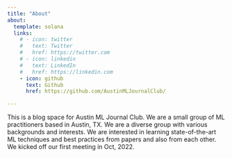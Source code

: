 ```yaml
---
title: "About"
about:
  template: solana
  links:
    # - icon: twitter
    #   text: Twitter
    #   href: https://twitter.com
    # - icon: linkedin
    #   text: LinkedIn
    #   href: https://linkedin.com
    - icon: github
      text: Github
      href: https://github.com/AustinMLJournalClub/

---
```


This is a blog space for Austin ML Journal Club. We are a small group of ML practitioners based in Austin, TX. We are a diverse group with various backgrounds and interests. We are interested in learning state-of-the-art ML techniques and best practices from papers and also from each other. We kicked off our first meeting in Oct, 2022.
